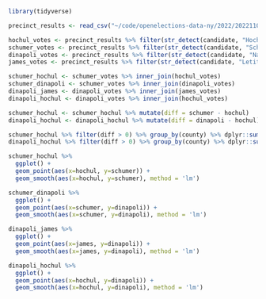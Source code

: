 ```r
library(tidyverse)
```

```r
precinct_results <- read_csv("~/code/openelections-data-ny/2022/20221108__ny__general__precinct.csv")
```

```r
hochul_votes <- precinct_results %>% filter(str_detect(candidate, "Hochul")) %>% group_by(county, precinct) %>% dplyr::summarize(hochul = sum(votes))
schumer_votes <- precinct_results %>% filter(str_detect(candidate, "Schumer")) %>%  group_by(county, precinct) %>% dplyr::summarize(schumer = sum(votes))
dinapoli_votes <- precinct_results %>% filter(str_detect(candidate, "Napoli")) %>% group_by(county, precinct) %>% dplyr::summarize(dinapoli = sum(votes))
james_votes <- precinct_results %>% filter(str_detect(candidate, "Letitia")) %>% group_by(county, precinct) %>% dplyr::summarize(james = sum(votes))

schumer_hochul <- schumer_votes %>% inner_join(hochul_votes)
schumer_dinapoli <- schumer_votes %>% inner_join(dinapoli_votes)
dinapoli_james <- dinapoli_votes %>% inner_join(james_votes)
dinapoli_hochul <- dinapoli_votes %>% inner_join(hochul_votes)
```
```r
schumer_hochul <- schumer_hochul %>% mutate(diff = schumer - hochul)
dinapoli_hochul <- dinapoli_hochul %>% mutate(diff = dinapoli - hochul)
```

```r
schumer_hochul %>% filter(diff > 0) %>% group_by(county) %>% dplyr::summarise(count = n()) %>% arrange(desc(count))
dinapoli_hochul %>% filter(diff > 0) %>% group_by(county) %>% dplyr::summarise(count = n()) %>% arrange(desc(count))
```




```r
schumer_hochul %>% 
  ggplot() +
  geom_point(aes(x=hochul, y=schumer)) +
  geom_smooth(aes(x=hochul, y=schumer), method = 'lm')

schumer_dinapoli %>% 
  ggplot() +
  geom_point(aes(x=schumer, y=dinapoli)) +
  geom_smooth(aes(x=schumer, y=dinapoli), method = 'lm')

dinapoli_james %>% 
  ggplot() +
  geom_point(aes(x=james, y=dinapoli)) +
  geom_smooth(aes(x=james, y=dinapoli), method = 'lm')

dinapoli_hochul %>% 
  ggplot() +
  geom_point(aes(x=hochul, y=dinapoli)) +
  geom_smooth(aes(x=hochul, y=dinapoli), method = 'lm')
```

